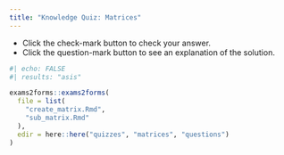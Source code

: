 ```yaml
---
title: "Knowledge Quiz: Matrices"
---
```


::: {.column-margin}

:::: {.callout-note}
- Click the check-mark button to check your answer.
- Click the question-mark button to see an explanation of the solution.
::::

:::

```r
#| echo: FALSE
#| results: "asis"

exams2forms::exams2forms(
  file = list(
    "create_matrix.Rmd",
    "sub_matrix.Rmd"
  ),
  edir = here::here("quizzes", "matrices", "questions")
)
```
